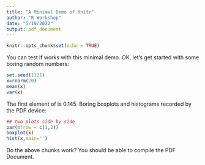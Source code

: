 ```yaml
---
title: "A Minimal Demo of Knitr"
author: "R Workshop"
date: "5/19/2022"
output: pdf_document
---
```


```r
knitr::opts_chunk$set(echo = TRUE)
```

You can test if \textbf{knitr} works with this minimal demo. OK, let's get started with some boring random numbers:

```r
set.seed(1121)
x=rnorm(20)
mean(x)
var(x)
```

The first element of \texttt{x} is 0.145. Boring boxplots
and histograms recorded by the PDF device:

```r

## two plots side by side
par(mfrow = c(1,2))
boxplot(x)
hist(x,main='')

```

Do the above chunks work? You should be able to compile the PDF Document.
